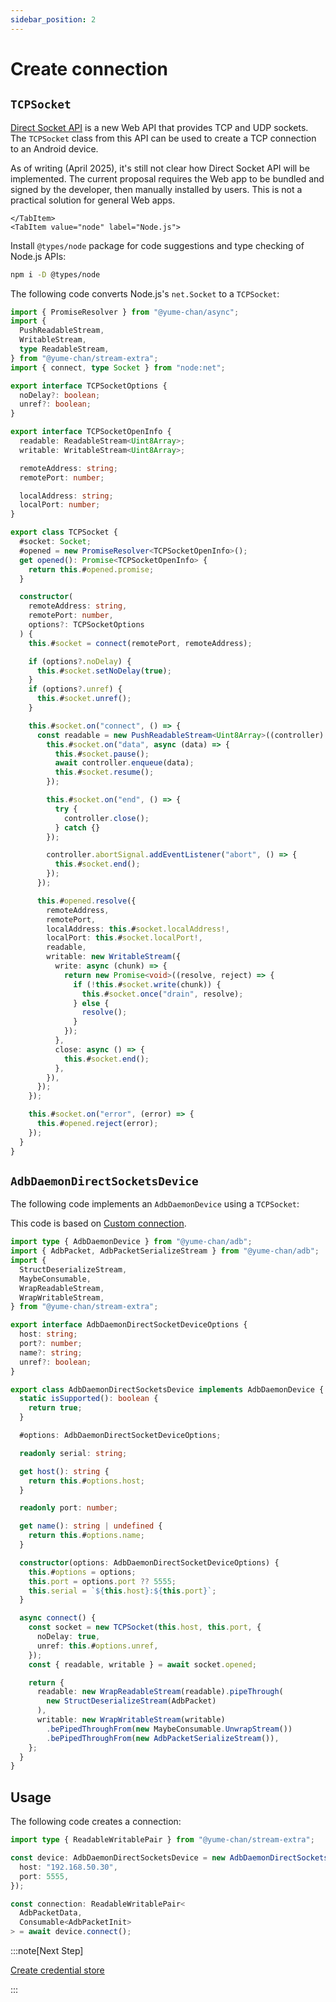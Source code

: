 ```yaml
---
sidebar_position: 2
---
```


# Create connection

## `TCPSocket`

[Direct Socket API](https://github.com/WICG/direct-sockets) is a new Web API that provides TCP and UDP sockets. The `TCPSocket` class from this API can be used to create a TCP connection to an Android device.

<Tabs className="runtime-tabs" groupId="runtime">
    <TabItem value="web" label="Web">

As of writing (April 2025), it's still not clear how Direct Socket API will be implemented. The current proposal requires the Web app to be bundled and signed by the developer, then manually installed by users. This is not a practical solution for general Web apps.

    </TabItem>
    <TabItem value="node" label="Node.js">
Install `@types/node` package for code suggestions and type checking of Node.js APIs:

```sh npm2yarn
npm i -D @types/node
```

The following code converts Node.js's `net.Socket` to a `TCPSocket`:

```ts transpile
import { PromiseResolver } from "@yume-chan/async";
import {
  PushReadableStream,
  WritableStream,
  type ReadableStream,
} from "@yume-chan/stream-extra";
import { connect, type Socket } from "node:net";

export interface TCPSocketOptions {
  noDelay?: boolean;
  unref?: boolean;
}

export interface TCPSocketOpenInfo {
  readable: ReadableStream<Uint8Array>;
  writable: WritableStream<Uint8Array>;

  remoteAddress: string;
  remotePort: number;

  localAddress: string;
  localPort: number;
}

export class TCPSocket {
  #socket: Socket;
  #opened = new PromiseResolver<TCPSocketOpenInfo>();
  get opened(): Promise<TCPSocketOpenInfo> {
    return this.#opened.promise;
  }

  constructor(
    remoteAddress: string,
    remotePort: number,
    options?: TCPSocketOptions
  ) {
    this.#socket = connect(remotePort, remoteAddress);

    if (options?.noDelay) {
      this.#socket.setNoDelay(true);
    }
    if (options?.unref) {
      this.#socket.unref();
    }

    this.#socket.on("connect", () => {
      const readable = new PushReadableStream<Uint8Array>((controller) => {
        this.#socket.on("data", async (data) => {
          this.#socket.pause();
          await controller.enqueue(data);
          this.#socket.resume();
        });

        this.#socket.on("end", () => {
          try {
            controller.close();
          } catch {}
        });

        controller.abortSignal.addEventListener("abort", () => {
          this.#socket.end();
        });
      });

      this.#opened.resolve({
        remoteAddress,
        remotePort,
        localAddress: this.#socket.localAddress!,
        localPort: this.#socket.localPort!,
        readable,
        writable: new WritableStream({
          write: async (chunk) => {
            return new Promise<void>((resolve, reject) => {
              if (!this.#socket.write(chunk)) {
                this.#socket.once("drain", resolve);
              } else {
                resolve();
              }
            });
          },
          close: async () => {
            this.#socket.end();
          },
        }),
      });
    });

    this.#socket.on("error", (error) => {
      this.#opened.reject(error);
    });
  }
}
```

</TabItem>

</Tabs>

## `AdbDaemonDirectSocketsDevice`

The following code implements an `AdbDaemonDevice` using a `TCPSocket`:

This code is based on [Custom connection](../custom-connection.mdx).

```ts transpile
import type { AdbDaemonDevice } from "@yume-chan/adb";
import { AdbPacket, AdbPacketSerializeStream } from "@yume-chan/adb";
import {
  StructDeserializeStream,
  MaybeConsumable,
  WrapReadableStream,
  WrapWritableStream,
} from "@yume-chan/stream-extra";

export interface AdbDaemonDirectSocketDeviceOptions {
  host: string;
  port?: number;
  name?: string;
  unref?: boolean;
}

export class AdbDaemonDirectSocketsDevice implements AdbDaemonDevice {
  static isSupported(): boolean {
    return true;
  }

  #options: AdbDaemonDirectSocketDeviceOptions;

  readonly serial: string;

  get host(): string {
    return this.#options.host;
  }

  readonly port: number;

  get name(): string | undefined {
    return this.#options.name;
  }

  constructor(options: AdbDaemonDirectSocketDeviceOptions) {
    this.#options = options;
    this.port = options.port ?? 5555;
    this.serial = `${this.host}:${this.port}`;
  }

  async connect() {
    const socket = new TCPSocket(this.host, this.port, {
      noDelay: true,
      unref: this.#options.unref,
    });
    const { readable, writable } = await socket.opened;

    return {
      readable: new WrapReadableStream(readable).pipeThrough(
        new StructDeserializeStream(AdbPacket)
      ),
      writable: new WrapWritableStream(writable)
        .bePipedThroughFrom(new MaybeConsumable.UnwrapStream())
        .bePipedThroughFrom(new AdbPacketSerializeStream()),
    };
  }
}
```

## Usage

The following code creates a connection:

```ts transpile
import type { ReadableWritablePair } from "@yume-chan/stream-extra";

const device: AdbDaemonDirectSocketsDevice = new AdbDaemonDirectSocketsDevice({
  host: "192.168.50.30",
  port: 5555,
});

const connection: ReadableWritablePair<
  AdbPacketData,
  Consumable<AdbPacketInit>
> = await device.connect();
```

:::note[Next Step]

[Create credential store](../credential-store.mdx)

:::
